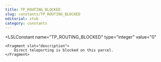 ```yaml
---
title: TP_ROUTING_BLOCKED
slug: constants/TP_ROUTING_BLOCKED
editorial: stub
category: constants
---
```


<LSLConstant
	name="TP_ROUTING_BLOCKED"
	type="integer"
	value="0"
>
	<Fragment slot="description">
		Direct teleporting is blocked on this parcel.
	</Fragment>
</LSLConstant>
